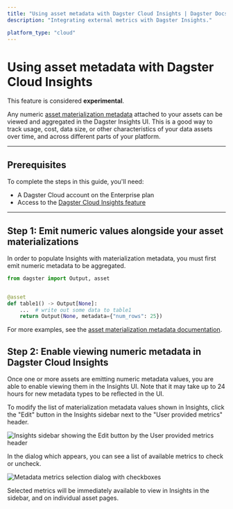 ```yaml
---
title: "Using asset metadata with Dagster Cloud Insights | Dagster Docs"
description: "Integrating external metrics with Dagster Insights."

platform_type: "cloud"
---
```


# Using asset metadata with Dagster Cloud Insights <Experimental />

<Note>
  This feature is considered <strong>experimental</strong>.
</Note>

Any numeric [asset materialization metadata](/concepts/assets/software-defined-assets#recording-materialization-metadata) attached to your assets can be viewed and aggregated in the Dagster Insights UI. This is a good way to track usage, cost, data size, or other characteristics of your data assets over time, and across different parts of your platform.

---

## Prerequisites

To complete the steps in this guide, you'll need:

- A Dagster Cloud account on the Enterprise plan
- Access to the [Dagster Cloud Insights feature](/dagster-cloud/insights)

---

## Step 1: Emit numeric values alongside your asset materializations

In order to populate Insights with materialization metadata, you must first emit numeric metadata to be aggregated.

```python file=/concepts/assets/asset_materialization_metadata_none.py
from dagster import Output, asset


@asset
def table1() -> Output[None]:
    ...  # write out some data to table1
    return Output(None, metadata={"num_rows": 25})
```

For more examples, see the [asset materialization metadata documentation](/concepts/assets/software-defined-assets#recording-materialization-metadata).

## Step 2: Enable viewing numeric metadata in Dagster Cloud Insights

Once one or more assets are emitting numeric metadata values, you are able to enable viewing them in the Insights UI. Note that it may take up to 24 hours for new metadata types to be reflected in the UI.

To modify the list of materialization metadata values shown in Insights, click the "Edit" button in the Insights sidebar next to the "User provided metrics" header.

<Image
alt="Insights sidebar showing the Edit button by the User provided metrics header"
src="/images/dagster-cloud/insights/insights-sidebar.jpeg"
width={2538}
height={1616}
/>

In the dialog which appears, you can see a list of available metrics to check or uncheck.

<Image
alt="Metadata metrics selection dialog with checkboxes"
src="/images/dagster-cloud/insights/insights-dialog.png"
width={1408}
height={674}
/>

Selected metrics will be immediately available to view in Insights in the sidebar, and on individual asset pages.
